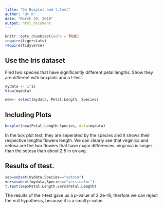 ---
title: "Do Boxplot and t.test"
author: "Dr K"
date: "March 29, 2018"
output: html_document
---

```{r setup, include=FALSE}
knitr::opts_chunk$set(echo = TRUE)
require(tigerstats)
require(tidyverse)
```


## Use the Iris dataset

Find two species that have significantly different petal lengths. Show they are different with boxplots and a t-test.  

```{r }
mydata <- iris
View(mydata)
```

```{r}
new<- select(mydata, Petal.Length, Species)
```



## Including Plots
```{r}

boxplot(new$Petal.Length~Species, data=mydata)
```

In the box plot test, they are seperated by the species and it shows their respective lengths flowers length. We can clearly see that virginica and setosa are the two flowers that have major differences. virginica is longer than the setosa than about 2.5 in on avg.


## Results of ttest.
```{r}
sep=subset(mydata,Species=="setosa")
vers=subset(mydata,Species=="versicolor")
t.test(sep$Petal.Length,vers$Petal.Length)
```

The results of the t-test gave us a p-value of  2.2e-16, therfore we can reject the null hypothesis, because it is a small p-value.

